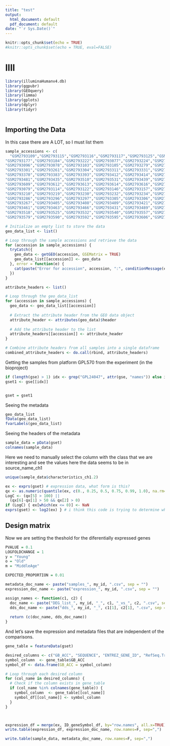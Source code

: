 ```yaml
---
title: "test"
output:
  html_document: default
  pdf_document: default
date: "`r Sys.Date()`"
---
```


```r
knitr::opts_chunk$set(echo = TRUE)
#knitr::opts_chunk$set(echo = TRUE, eval=FALSE)

```

# llll

```r
library(illuminaHumanv4.db)
library(ggpubr)
library(GEOquery)
library(limma)
library(gplots)
library(dplyr)
library(tidyr)



```

## Importing the Data
In this case there are A LOT, so I must list them
```r
sample_accessions <- c(
  "GSM2793109","GSM2793115","GSM2793116","GSM2793117","GSM2793125","GSM2793131","GSM2793134","GSM2793161","GSM2793170",
"GSM2793177","GSM2793184","GSM2793222","GSM2793077","GSM2793224","GSM2793225","GSM2793091","GSM2793250","GSM2793251",
"GSM2793096","GSM2793078","GSM2793103","GSM2793105","GSM2793279","GSM2793280","GSM2793287","GSM2793289","GSM2793299",
"GSM2793301","GSM2793261","GSM2793304","GSM2793311","GSM2793331","GSM2793332","GSM2793264","GSM2793336","GSM2793351",
"GSM2793370","GSM2793383","GSM2793393","GSM2793412","GSM2793414","GSM2793417","GSM2793424","GSM2793276","GSM2793474",
"GSM2793481","GSM2793435","GSM2793510","GSM2793531","GSM2793439","GSM2793571","GSM2793585","GSM2793444","GSM2793597",
"GSM2793609","GSM2793612","GSM2793613","GSM2793614","GSM2793616","GSM2793428","GSM2793622","GSM2793450","GSM2793107",
"GSM2793079","GSM2793114","GSM2793122","GSM2793146","GSM2793157","GSM2793159","GSM2793163","GSM2793175","GSM2793190",
"GSM2793210","GSM2793219","GSM2793230","GSM2793232","GSM2793234","GSM2793238","GSM2793239","GSM2793243","GSM2793249",
"GSM2793286","GSM2793296","GSM2793297","GSM2793305","GSM2793306","GSM2793316","GSM2793324","GSM2793340","GSM2793356",
"GSM2793267","GSM2793405","GSM2793408","GSM2793409","GSM2793421","GSM2793422","GSM2793258","GSM2793457","GSM2793460",
"GSM2793461","GSM2793463","GSM2793466","GSM2793431","GSM2793489","GSM2793493","GSM2793505","GSM2793436","GSM2793515",
"GSM2793518","GSM2793525","GSM2793532","GSM2793540","GSM2793557","GSM2793566","GSM2793569","GSM2793443","GSM2793573",
"GSM2793579","GSM2793590","GSM2793592","GSM2793595","GSM2793606","GSM2793445","GSM2793451","GSM2793429","GSM2793456")

# Initialize an empty list to store the data
geo_data_list <- list()

# Loop through the sample accessions and retrieve the data
for (accession in sample_accessions) {
  tryCatch({
    geo_data <- getGEO(accession, GSEMatrix = TRUE)
    geo_data_list[[accession]] <- geo_data
  }, error = function(e) {
    cat(paste("Error for accession", accession, ":", conditionMessage(e), "\n"))
  })
}

```



```r

attribute_headers <- list()

# Loop through the geo_data_list
for (accession in sample_accessions) {
  geo_data <- geo_data_list[[accession]]
  
  # Extract the attribute header from the GEO data object
  attribute_header <- attributes(geo_data)$header
  
  # Add the attribute header to the list
  attribute_headers[[accession]] <- attribute_header
}

# Combine attribute headers from all samples into a single dataframe
combined_attribute_headers <- do.call(rbind, attribute_headers)

```


Getting the samples from platform GPL570 from the experiment (in the bioproject)
```r
if (length(gse) > 1) idx <- grep("GPL24047", attr(gse, "names")) else idx <- 1
gset1 <- gse[[idx]]


gset = gset1

```


Seeing the metadata
```r
geo_data_list
fData(geo_data_list)
fvarLabels(geo_data_list)
```
Seeing the headers of the metadata
```r
sample_data = pData(gset)
colnames(sample_data)

```

Here we need to manually select the column with the class that we are interesting and see the values
here the data seems to be in source_name_ch1

```r
unique(sample_data$characteristics_ch1.2)
```


```r
ex <- exprs(gset) # expression data, what form is this?
qx <- as.numeric(quantile(ex, c(0., 0.25, 0.5, 0.75, 0.99, 1.0), na.rm=T))
LogC <- (qx[5] > 100) ||
  (qx[6]-qx[1] > 50 && qx[2] > 0)
if (LogC) { ex[which(ex <= 0)] <- NaN
exprs(gset) <- log2(ex) } # i think this code is trying to determine whether the data is in log2 format yet
```

## Design matrix

Now we are setting the theshold for the diferentially expressed genes
```r
PVALUE = 0.1
LOGFOLDCHANGE = 1
y = "Young"
o = "Old"
m = "MiddleAge"

EXPECTED_PROPORTION = 0.01

metadata_doc_name <- paste("samples_", my_id, ".csv", sep = "")
expression_doc_name <- paste("expression_", my_id, ".csv", sep = "")

assign_names <- function(c1, c2) {
  doc_name <- paste("DEG_list_", my_id, "_", c1, "_vs_", c2, ".csv", sep = "")
  dds_doc_name <- paste("dds_", my_id, "_", c1[1], c2[1], ".csv", sep = "")
  
  return (c(doc_name, dds_doc_name))
}

```

And let's save the expression and metadata files that are independent of the comparisons.
```r
gene_table = featureData(gset)

desired_columns <- c("GB_ACC", "SEQUENCE", "ENTREZ_GENE_ID", "RefSeq.Transcript.ID","REFSEQ", "Gene.Symbol", "Ensembl_ID", "SPOT_ID")
symbol_column  <- gene_table$GB_ACC
symbol_df <- data.frame(GB_ACC = symbol_column)

# Loop through each desired column
for (col_name in desired_columns) {
  # Check if the column exists in gene_table
  if (col_name %in% colnames(gene_table)) {
    symbol_column  <- gene_table[[col_name]]
    symbol_df[[col_name]] <- symbol_column
  } 
}



expression_df = merge(ex, ID_geneSymbol_df, by="row.names", all.x=TRUE)
write.table(expression_df, expression_doc_name, row.names=F, sep=",")

write.table(sample_data, metadata_doc_name, row.names=F, sep=",")

```
